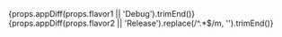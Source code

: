 <!-- markdownlint-configure-file { "no-trailing-punctuation": 0 } -->


<CodeBlock language="diff" title={props.title}>
{props.appDiff(props.flavor1 || 'Debug').trimEnd()}
{props.appDiff(props.flavor2 || 'Release').replace(/^.*$/m, '').trimEnd()}
</CodeBlock>
